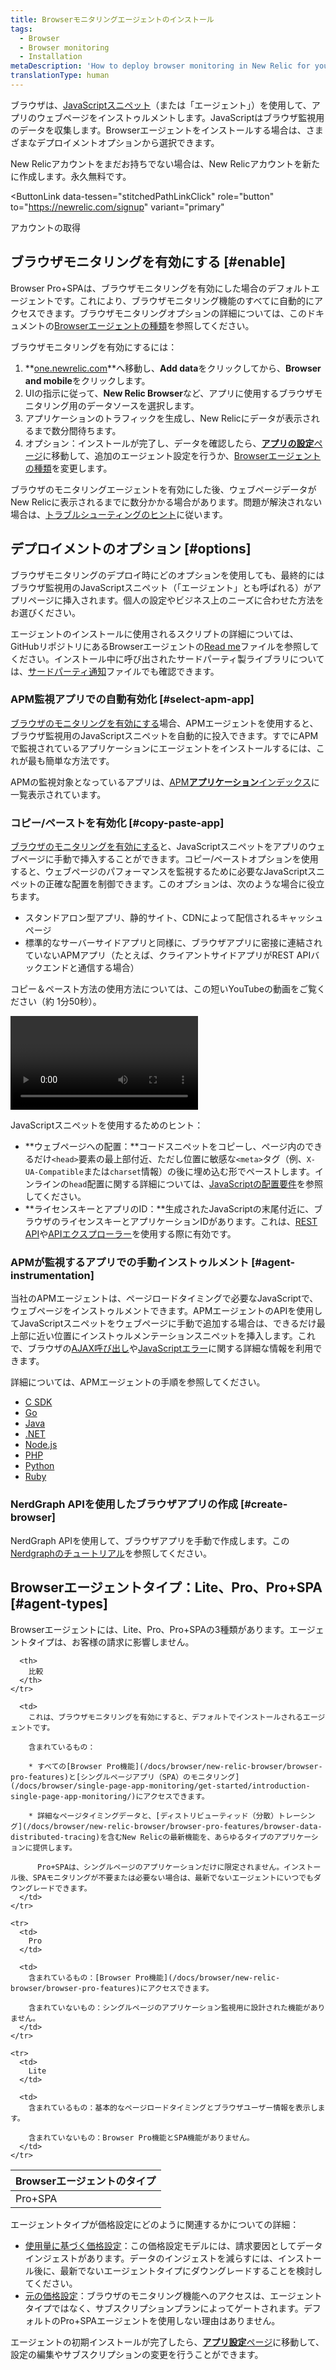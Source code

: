 ```yaml
---
title: Browserモニタリングエージェントのインストール
tags:
  - Browser
  - Browser monitoring
  - Installation
metaDescription: 'How to deploy browser monitoring in New Relic for your apps, including UI, copy/paste, and API options.'
translationType: human
---
```


ブラウザは、[JavaScriptスニペット](/docs/browser/new-relic-browser/page-load-timing/instrumentation-page-load-timing)（または「エージェント」）を使用して、アプリのウェブページをインストゥルメントします。JavaScriptはブラウザ監視用のデータを収集します。Browserエージェントをインストールする場合は、さまざまなデプロイメントオプションから選択できます。

New Relicアカウントをまだお持ちでない場合は、New Relicアカウントを新たに作成します。永久無料です。

<ButtonLink
  data-tessen="stitchedPathLinkClick"
  role="button"
  to="https://newrelic.com/signup"
  variant="primary"
>
  アカウントの取得
</ButtonLink>

## ブラウザモニタリングを有効にする [#enable]

Browser Pro+SPAは、ブラウザモニタリングを有効にした場合のデフォルトエージェントです。これにより、ブラウザモニタリング機能のすべてに自動的にアクセスできます。ブラウザモニタリングオプションの詳細については、このドキュメントの[Browserエージェントの種類](/docs/browser/browser-monitoring/installation/install-browser-monitoring-agent/#agent-types)を参照してください。

ブラウザモニタリングを有効にするには：

1. **[one.newrelic.com](https://one.newrelic.com/all-capabilities)**へ移動し、**Add data**をクリックしてから、**Browser and mobile**をクリックします。
2. UIの指示に従って、**New Relic Browser**など、アプリに使用するブラウザモニタリング用のデータソースを選択します。
3. アプリケーションのトラフィックを生成し、New Relicにデータが表示されるまで数分間待ちます。
4. オプション：インストールが完了し、データを確認したら、[**アプリの設定**ページ](/docs/browser/new-relic-browser/configuration/browser-settings-ui-options-apdex-geography/)に移動して、追加のエージェント設定を行うか、[Browserエージェントの種類](/docs/browser/browser-monitoring/installation/install-browser-monitoring-agent/#agent-types)を変更します。

ブラウザのモニタリングエージェントを有効にした後、ウェブページデータがNew Relicに表示されるまでに数分かかる場合があります。問題が解決されない場合は、[トラブルシューティングのヒント](/docs/browser/browser-monitoring/troubleshooting/troubleshoot-your-browser-monitoring-installation/)に従います。

## デプロイメントのオプション [#options]

ブラウザモニタリングのデプロイ時にどのオプションを使用しても、最終的にはブラウザ監視用のJavaScriptスニペット（「エージェント」とも呼ばれる）がアプリページに挿入されます。個人の設定やビジネス上のニーズに合わせた方法をお選びください。

エージェントのインストールに使用されるスクリプトの詳細については、GitHubリポジトリにあるBrowserエージェントの[Read me](https://github.com/newrelic/newrelic-browser-agent)ファイルを参照してください。インストール中に呼び出されたサードパーティ製ライブラリについては、[サードパーティ通知](https://github.com/newrelic/newrelic-browser-agent/blob/main/THIRD_PARTY_NOTICES.md)ファイルでも確認できます。

### APM監視アプリでの自動有効化 [#select-apm-app]

[ブラウザのモニタリングを有効にする](#enable)場合、APMエージェントを使用すると、ブラウザ監視用のJavaScriptスニペットを自動的に投入できます。すでにAPMで監視されているアプリケーションにエージェントをインストールするには、これが最も簡単な方法です。

APMの監視対象となっているアプリは、[APM**アプリケーション**インデックス](/docs/apm/apm-ui-pages/monitoring/view-your-applications-index/)に一覧表示されています。

### コピー/ペーストを有効化 [#copy-paste-app]

[ブラウザのモニタリングを有効にする](#enable)と、JavaScriptスニペットをアプリのウェブページに手動で挿入することができます。コピー/ペーストオプションを使用すると、ウェブページのパフォーマンスを監視するために必要なJavaScriptスニペットの正確な配置を制御できます。このオプションは、次のような場合に役立ちます。

* スタンドアロン型アプリ、静的サイト、CDNによって配信されるキャッシュページ
* 標準的なサーバーサイドアプリと同様に、ブラウザアプリに密接に連結されていないAPMアプリ（たとえば、クライアントサイドアプリがREST APIバックエンドと通信する場合）

コピー＆ペースト方法の使用方法については、この短いYouTubeの動画をご覧ください（約 1分50秒）。

<Video
  id="blPC5R5l7C8"
  type="youtube"
/>

JavaScriptスニペットを使用するためのヒント：

* **ウェブページへの配置：**コードスニペットをコピーし、ページ内のできるだけ`<head>`要素の最上部付近、ただし位置に敏感な`<meta>`タグ（例、`X-UA-Compatible`または`charset`情報）の後に埋め込む形でペーストします。インラインの`head`配置に関する詳細については、[JavaScriptの配置要件](/docs/browser/new-relic-browser/page-load-timing-resources/instrumentation-browser-monitoring#javascript-placement)を参照してください。
* **ライセンスキーとアプリのID：**生成されたJavaScriptの末尾付近に、ブラウザのライセンスキーとアプリケーションIDがあります。これは、[REST API](/docs/apis/rest-api-v2/browser-examples-v2)や[APIエクスプローラー](/docs/apis/rest-api-v2/api-explorer-v2/getting-started-new-relics-api-explorer)を使用する際に有効です。

### APMが監視するアプリでの手動インストゥルメント [#agent-instrumentation]

当社のAPMエージェントは、ページロードタイミングで必要なJavaScriptで、ウェブページをインストゥルメントできます。APMエージェントのAPIを使用してJavaScriptスニペットをウェブページに手動で追加する場合は、できるだけ最上部に近い位置にインストゥルメンテーションスニペットを挿入します。これで、ブラウザの[AJAX呼び出し](/docs/browser/new-relic-browser/dashboard-details/ajax-dashboard)や[JavaScriptエラー](/docs/browser/new-relic-browser/dashboard-details/javascript-errors-dashboard)に関する詳細な情報を利用できます。

詳細については、APMエージェントの手順を参照してください。

* [C SDK](/docs/agents/c-sdk/instrumentation/guide-using-c-sdk-api/#browser)
* [Go](/docs/agents/go-agent/features/install-new-relic-browser-go-apps)
* [Java](/docs/agents/java-agent/instrumentation/page-load-timing-java)
* [.NET](/docs/agents/net-agent/features/page-load-timing-net)
* [Node.js](/docs/agents/nodejs-agent/supported-features/page-load-timing-nodejs)
* [PHP](/docs/agents/php-agent/features/page-load-timing-php)
* [Python](/docs/agents/python-agent/supported-features/page-load-timing-python)
* [Ruby](/docs/agents/ruby-agent/features/page-load-timing-ruby)

### NerdGraph APIを使用したブラウザアプリの作成 [#create-browser]

NerdGraph APIを使用して、ブラウザアプリを手動で作成します。この[Nerdgraphのチュートリアル](/docs/apis/nerdgraph/examples/browser-monitoring-config-nerdgraph#create-browser)を参照してください。

<InstallFeedback/>

## Browserエージェントタイプ：Lite、Pro、Pro+SPA [#agent-types]

Browserエージェントには、Lite、Pro、Pro+SPAの3種類があります。エージェントタイプは、お客様の請求に影響しません。

<table>
  <thead>
    <tr>
      <th style={{ width: "150px" }}>
        Browserエージェントのタイプ
      </th>

      <th>
        比較
      </th>
    </tr>
  </thead>

  <tbody>
    <tr>
      <td>
        Pro+SPA
      </td>

      <td>
        これは、ブラウザモニタリングを有効にすると、デフォルトでインストールされるエージェントです。

        含まれているもの：

        * すべての[Browser Pro機能](/docs/browser/new-relic-browser/browser-pro-features)と[シングルページアプリ（SPA）のモニタリング](/docs/browser/single-page-app-monitoring/get-started/introduction-single-page-app-monitoring/)にアクセスできます。

        * 詳細なページタイミングデータと、[ディストリビューティッド（分散）トレーシング](/docs/browser/new-relic-browser/browser-pro-features/browser-data-distributed-tracing)を含むNew Relicの最新機能を、あらゆるタイプのアプリケーションに提供します。

          Pro+SPAは、シングルページのアプリケーションだけに限定されません。インストール後、SPAモニタリングが不要または必要ない場合は、最新でないエージェントにいつでもダウングレードできます。
      </td>
    </tr>

    <tr>
      <td>
        Pro
      </td>

      <td>
        含まれているもの：[Browser Pro機能](/docs/browser/new-relic-browser/browser-pro-features)にアクセスできます。

        含まれていないもの：シングルページのアプリケーション監視用に設計された機能がありません。
      </td>
    </tr>

    <tr>
      <td>
        Lite
      </td>

      <td>
        含まれているもの：基本的なページロードタイミングとブラウザユーザー情報を表示します。

        含まれていないもの：Browser Pro機能とSPA機能がありません。
      </td>
    </tr>
  </tbody>
</table>

エージェントタイプが価格設定にどのように関連するかについての詳細：

* [使用量に基づく価格設定](/docs/accounts/accounts-billing/new-relic-one-pricing-billing/new-relic-one-pricing-billing)：この価格設定モデルには、請求要因としてデータインジェストがあります。データのインジェストを減らすには、インストール後に、最新でないエージェントタイプにダウングレードすることを検討してください。
* [元の価格設定](/docs/accounts/original-accounts-billing/product-pricing/product-based-pricing)：ブラウザのモニタリング機能へのアクセスは、エージェントタイプではなく、サブスクリプションプランによってゲートされます。デフォルトのPro+SPAエージェントを使用しない理由はありません。

エージェントの初期インストールが完了したら、[**アプリ設定**ページ](/docs/browser/new-relic-browser/configuration/browser-settings-ui-options-apdex-geography/)に移動して、設定の編集やサブスクリプションの変更を行うことができます。